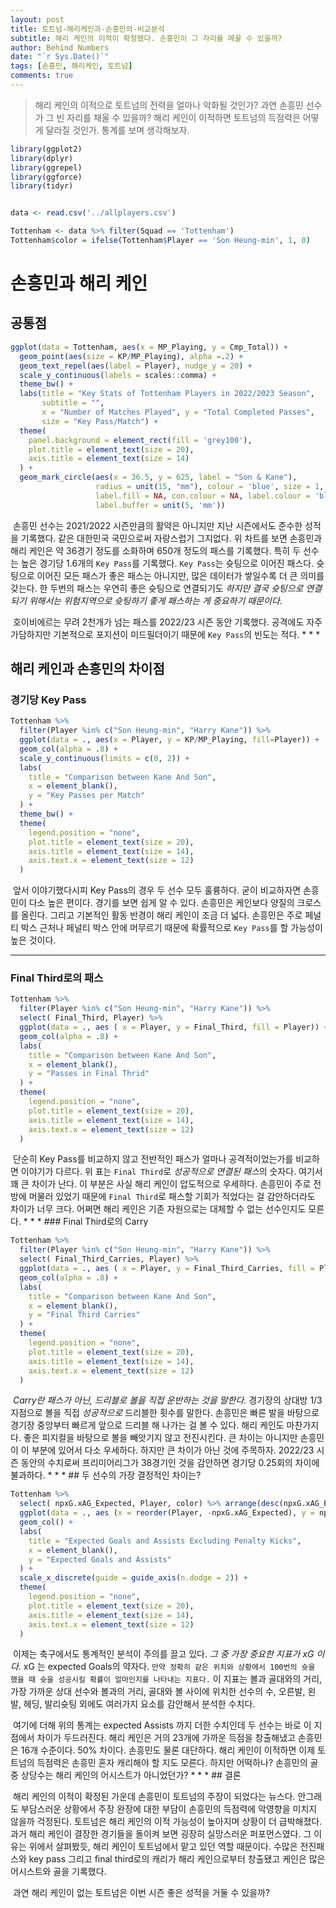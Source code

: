 ```yaml
---
layout: post
title: 토트넘-해리케인과-손흥민의-비교분석
subtitle: 해리 케인의 이적이 확정됐다. 손흥민이 그 자리를 메꿀 수 있을까?
author: Behind Numbers
date: "`r Sys.Date()`"
tags: [손흥민, 해리케인, 토트넘]
comments: true
---
```


>해리 케인의 이적으로 토트넘의 전력을 얼마나 악화될 것인가? 과연 손흥민 선수가 그 빈 자리를 채울 수 있을까? 해리 케인이 이적하면 토트넘의 득점력은 어떻게 달라질 것인가. 통계를 보며 생각해보자.

```r
library(ggplot2)
library(dplyr)
library(ggrepel)
library(ggforce)
library(tidyr)


data <- read.csv('../allplayers.csv')

Tottenham <- data %>% filter(Squad == 'Tottenham')
Tottenham$color = ifelse(Tottenham$Player == 'Son Heung-min', 1, 0)
```

# 손흥민과 해리 케인
## 공통점

```r
ggplot(data = Tottenham, aes(x = MP_Playing, y = Cmp_Total)) +
  geom_point(aes(size = KP/MP_Playing), alpha =.2) +
  geom_text_repel(aes(label = Player), nudge_y = 20) +
  scale_y_continuous(labels = scales::comma) +
  theme_bw() +
  labs(title = "Key Stats of Tottenham Players in 2022/2023 Season",
       subtitle = "",
       x = "Number of Matches Played", y = "Total Completed Passes",
       size = "Key Pass/Match") +
  theme(
    panel.background = element_rect(fill = 'grey100'),
    plot.title = element_text(size = 20),
    axis.title = element_text(size = 14)
  ) +
  geom_mark_circle(aes(x = 36.5, y = 625, label = "Son & Kane"),
                   radius = unit(15, "mm"), colour = 'blue', size = 1,
                   label.fill = NA, con.colour = NA, label.colour = 'blue',
                   label.buffer = unit(5, 'mm'))

```

&nbsp;손흥민 선수는 2021/2022 시즌만큼의 활약은 아니지만 지난 시즌에서도 준수한 성적을 기록했다. 같은 대한민국 국민으로써 자랑스럽기 그지없다. 위 차트를 보면 손흥민과 해리 케인은 약 36경기 정도를 소화하며 650개 정도의 패스를 기록했다. 특히 두 선수는 높은 경기당 1.6개의 ``Key Pass``를 기록했다. ``Key Pass``는 슛팅으로 이어진 패스다. 슛팅으로 이어진 모든 패스가 좋은 패스는 아니지만, 많은 데이터가 쌓일수록 더 큰 의미를 갖는다. 한 두번의 패스는 우연히 좋은 슛팅으로 연결되기도 *하지만 결국 슛팅으로 연결되기 위해서는 위험지역으로 슛팅하기 좋게 패스하는 게 중요하기 때문이다.*

&nbsp;호이비에르는 무려 2천개가 넘는 패스를 2022/23 시즌 동안 기록했다. 공격에도 자주 가담하지만 기본적으로 포지션이 미드필더이기 때문에 ``Key Pass``의 빈도는 적다.
* * *

## 해리 케인과 손흥민의 차이점 
### 경기당 Key Pass

```r
Tottenham %>% 
  filter(Player %in% c("Son Heung-min", "Harry Kane")) %>%
  ggplot(data = ., aes(x = Player, y = KP/MP_Playing, fill=Player)) +
  geom_col(alpha = .8) +
  scale_y_continuous(limits = c(0, 2)) +
  labs(
    title = "Comparison between Kane And Son",
    x = element_blank(),
    y = "Key Passes per Match"
  ) +
  theme_bw() +
  theme(
    legend.position = "none",
    plot.title = element_text(size = 20),
    axis.title = element_text(size = 14),
    axis.text.x = element_text(size = 12)
  )
```
&nbsp;앞서 이야기했다시피 Key Pass의 경우 두 선수 모두 훌륭하다. 굳이 비교하자면 손흥민이 다소 높은 편이다. 경기를 보면 쉽게 알 수 있다. 손흥민은 케인보다 양질의 크로스를 올린다. 그리고 기본적인 활동 반경이 해리 케인이 조금 더 넓다. 손흥민은 주로 페널티 박스 근처나 페널티 박스 안에 머무르기 때문에 확률적으로 ``Key Pass``를 할 가능성이 높은 것이다.

* * *
### Final Third로의 패스

```r

Tottenham %>% 
  filter(Player %in% c("Son Heung-min", "Harry Kane")) %>%
  select( Final_Third, Player) %>%
  ggplot(data = ., aes ( x = Player, y = Final_Third, fill = Player)) +
  geom_col(alpha = .8) +
  labs(
    title = "Comparison between Kane And Son",
    x = element_blank(),
    y = "Passes in Final Thrid"
  ) +
  theme(
    legend.position = "none",
    plot.title = element_text(size = 20),
    axis.title = element_text(size = 14),
    axis.text.x = element_text(size = 12)
  )
```

&nbsp;단순히 Key Pass를 비교하지 않고 전반적인 패스가 얼마나 공격적이었는가를 비교하면 이야기가 다르다. 위 표는 `Final Third`로 *성공적으로 연결된 패스*의 숫자다. 여기서 꽤 큰 차이가 난다. 이 부분은 사실 해리 케인이 압도적으로 우세하다. 손흥민이 주로 전방에 머물러 있었기 때문에 `Final Third`로 패스할 기회가 적었다는 걸 감안하더라도 차이가 너무 크다. 어쩌면 해리 케인은 기존 자원으로는 대체할 수 없는 선수인지도 모른다.
* * *
### Final Third로의 Carry

```r
Tottenham %>% 
  filter(Player %in% c("Son Heung-min", "Harry Kane")) %>%
  select( Final_Third_Carries, Player) %>%
  ggplot(data = ., aes ( x = Player, y = Final_Third_Carries, fill = Player)) +
  geom_col(alpha = .8) +
  labs(
    title = "Comparison between Kane And Son",
    x = element_blank(),
    y = "Final Third Carries"
  ) +
  theme(
    legend.position = "none",
    plot.title = element_text(size = 20),
    axis.title = element_text(size = 14),
    axis.text.x = element_text(size = 12)
  )
```

&nbsp;*Carry란 패스가 아닌, 드리블로 볼을 직접 운반하는 것을 말한다.* 경기장의 상대방 1/3 지점으로 볼을 직접 *성공적으로* 드리블한 횟수를 말한다. 손흥민은 빠른 발을 바탕으로 경기장 중앙부터 빠르게 앞으로 드리블 해 나가는 걸 볼 수 있다. 해리 케인도 마찬가지다. 좋은 피지컬을 바탕으로 볼을 빼앗기지 않고 전진시킨다. 큰 차이는 아니지만 손흥민이 이 부분에 있어서 다소 우세하다. 하지만 큰 차이가 아닌 것에 주목하자. 2022/23 시즌 동안의 수치로써 프리미어리그가 38경기인 것을 감안하면 경기당 0.25회의 차이에 불과하다.
* * *
## 두 선수의 가장 결정적인 차이는?

```r
Tottenham %>% 
  select( npxG.xAG_Expected, Player, color) %>% arrange(desc(npxG.xAG_Expected)) %>% head(10) %>%
  ggplot(data = ., aes (x = reorder(Player, -npxG.xAG_Expected), y = npxG.xAG_Expected, fill = color)) +
  geom_col() +
  labs(
    title = "Expected Goals and Assists Excluding Penalty Kicks",
    x = element_blank(),
    y = "Expected Goals and Assists"
  ) +
  scale_x_discrete(guide = guide_axis(n.dodge = 2)) +
  theme(
    legend.position = "none",
    plot.title = element_text(size = 20),
    axis.title = element_text(size = 14),
    axis.text.x = element_text(size = 12)
  )
```

&nbsp;이제는 축구에서도 통계적인 분석이 주의를 끌고 있다. *그 중 가장 중요한 지표가 xG 이다.* xG 는 expected Goals의 약자다. ``만약 정확히 같은 위치와 상황에서 100번의 슛을 했을 때 슛을 성공시킬 확률이 얼마인지를 나타내는 지표다.`` 이 지표는 볼과 골대와의 거리, 가장 가까운 상대 선수와 볼과의 거리, 골대와 볼 사이에 위치한 선수의 수, 오른발, 왼발, 헤딩, 발리슛팅 외에도 여러가지 요소를 감안해서 분석한 수치다.

&nbsp;여기에 더해 위의 통계는 expected Assists 까지 더한 수치인데 두 선수는 바로 이 지점에서 차이가 두드러진다. 해리 케인은 거의 23개에 가까운 득점을 창출해냈고 손흥민은 16개 수준이다. 50% 차이다. 손흥민도 물론 대단하다. 해리 케인이 이적하면 이제 토트넘의 득점력은 손흥민 혼자 캐리해야 할 지도 모른다. 하지만 어떡하나? 손흥민의 골 중 상당수는 해리 케인의 어시스트가 아니었던가?
* * *
## 결론

&nbsp;해리 케인의 이적이 확정된 가운데 손흥민이 토트넘의 주장이 되었다는 뉴스다. 안그래도 부담스러운 상황에서 주장 완장에 대한 부담이 손흥민의 득점력에 악영향을 미치지 않을까 걱정된다. 토트넘은 해리 케인의 이적 가능성이 높아지며 상황이 더 급박해졌다. 과거 해리 케인이 결장한 경기들을 돌이켜 보면 굉장히 실망스러운 퍼포먼스였다. 그 이유는 위에서 살펴봤듯, 해리 케인이 토트넘에서 맡고 있던 역할 때문이다. 수많은 전진패스와 key pass 그리고 final third로의 캐리가 해리 케인으로부터 창출됐고 케인은 많은 어시스트와 골을 기록했다.

&nbsp;과연 해리 케인이 없는 토트넘은 이번 시즌 좋은 성적을 거둘 수 있을까?
